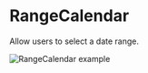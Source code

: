 # RangeCalendar

Allow users to select a date range.

![RangeCalendar example](public/assets/overview-range-calendar.webp)